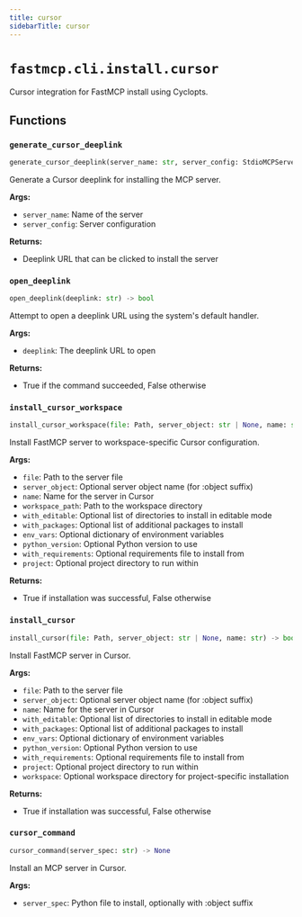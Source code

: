```yaml
---
title: cursor
sidebarTitle: cursor
---
```


# `fastmcp.cli.install.cursor`


Cursor integration for FastMCP install using Cyclopts.

## Functions

### `generate_cursor_deeplink` <sup><a href="https://github.com/jlowin/fastmcp/blob/main/src/fastmcp/cli/install/cursor.py#L21" target="_blank"><Icon icon="github" style="width: 14px; height: 14px;" /></a></sup>

```python
generate_cursor_deeplink(server_name: str, server_config: StdioMCPServer) -> str
```


Generate a Cursor deeplink for installing the MCP server.

**Args:**
- `server_name`: Name of the server
- `server_config`: Server configuration

**Returns:**
- Deeplink URL that can be clicked to install the server


### `open_deeplink` <sup><a href="https://github.com/jlowin/fastmcp/blob/main/src/fastmcp/cli/install/cursor.py#L45" target="_blank"><Icon icon="github" style="width: 14px; height: 14px;" /></a></sup>

```python
open_deeplink(deeplink: str) -> bool
```


Attempt to open a deeplink URL using the system's default handler.

**Args:**
- `deeplink`: The deeplink URL to open

**Returns:**
- True if the command succeeded, False otherwise


### `install_cursor_workspace` <sup><a href="https://github.com/jlowin/fastmcp/blob/main/src/fastmcp/cli/install/cursor.py#L68" target="_blank"><Icon icon="github" style="width: 14px; height: 14px;" /></a></sup>

```python
install_cursor_workspace(file: Path, server_object: str | None, name: str, workspace_path: Path) -> bool
```


Install FastMCP server to workspace-specific Cursor configuration.

**Args:**
- `file`: Path to the server file
- `server_object`: Optional server object name (for \:object suffix)
- `name`: Name for the server in Cursor
- `workspace_path`: Path to the workspace directory
- `with_editable`: Optional list of directories to install in editable mode
- `with_packages`: Optional list of additional packages to install
- `env_vars`: Optional dictionary of environment variables
- `python_version`: Optional Python version to use
- `with_requirements`: Optional requirements file to install from
- `project`: Optional project directory to run within

**Returns:**
- True if installation was successful, False otherwise


### `install_cursor` <sup><a href="https://github.com/jlowin/fastmcp/blob/main/src/fastmcp/cli/install/cursor.py#L159" target="_blank"><Icon icon="github" style="width: 14px; height: 14px;" /></a></sup>

```python
install_cursor(file: Path, server_object: str | None, name: str) -> bool
```


Install FastMCP server in Cursor.

**Args:**
- `file`: Path to the server file
- `server_object`: Optional server object name (for \:object suffix)
- `name`: Name for the server in Cursor
- `with_editable`: Optional list of directories to install in editable mode
- `with_packages`: Optional list of additional packages to install
- `env_vars`: Optional dictionary of environment variables
- `python_version`: Optional Python version to use
- `with_requirements`: Optional requirements file to install from
- `project`: Optional project directory to run within
- `workspace`: Optional workspace directory for project-specific installation

**Returns:**
- True if installation was successful, False otherwise


### `cursor_command` <sup><a href="https://github.com/jlowin/fastmcp/blob/main/src/fastmcp/cli/install/cursor.py#L254" target="_blank"><Icon icon="github" style="width: 14px; height: 14px;" /></a></sup>

```python
cursor_command(server_spec: str) -> None
```


Install an MCP server in Cursor.

**Args:**
- `server_spec`: Python file to install, optionally with \:object suffix

